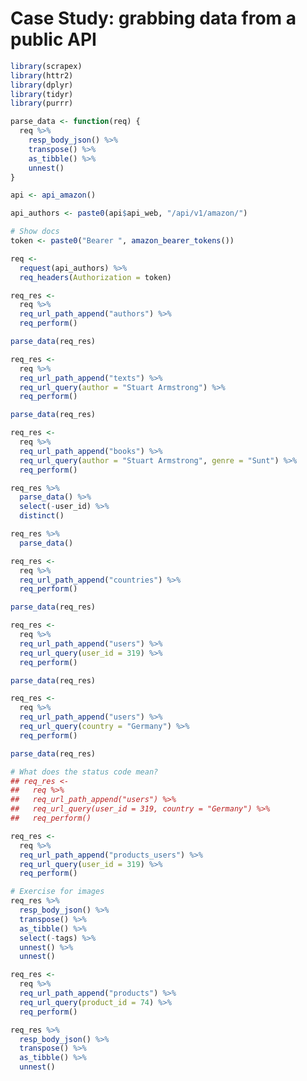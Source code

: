 # Case Study: grabbing data from a public API


```r
library(scrapex)
library(httr2)
library(dplyr)
library(tidyr)
library(purrr)

parse_data <- function(req) {
  req %>%
    resp_body_json() %>%
    transpose() %>%
    as_tibble() %>%
    unnest()
}

api <- api_amazon()

api_authors <- paste0(api$api_web, "/api/v1/amazon/")

# Show docs
token <- paste0("Bearer ", amazon_bearer_tokens())

req <-
  request(api_authors) %>%
  req_headers(Authorization = token)

req_res <-
  req %>%
  req_url_path_append("authors") %>%
  req_perform()

parse_data(req_res)

req_res <-
  req %>%
  req_url_path_append("texts") %>%
  req_url_query(author = "Stuart Armstrong") %>%
  req_perform()

parse_data(req_res)

req_res <-
  req %>%
  req_url_path_append("books") %>%
  req_url_query(author = "Stuart Armstrong", genre = "Sunt") %>%
  req_perform()

req_res %>%
  parse_data() %>%
  select(-user_id) %>%
  distinct()

req_res %>%
  parse_data()

req_res <-
  req %>%
  req_url_path_append("countries") %>%
  req_perform()

parse_data(req_res)

req_res <-
  req %>%
  req_url_path_append("users") %>%
  req_url_query(user_id = 319) %>%
  req_perform()

parse_data(req_res)

req_res <-
  req %>%
  req_url_path_append("users") %>%
  req_url_query(country = "Germany") %>%
  req_perform()

parse_data(req_res)

# What does the status code mean?
## req_res <-
##   req %>%
##   req_url_path_append("users") %>%
##   req_url_query(user_id = 319, country = "Germany") %>%
##   req_perform()

req_res <-
  req %>%
  req_url_path_append("products_users") %>%
  req_url_query(user_id = 319) %>%
  req_perform()

# Exercise for images
req_res %>%
  resp_body_json() %>%
  transpose() %>%
  as_tibble() %>%
  select(-tags) %>%
  unnest() %>%
  unnest()

req_res <-
  req %>%
  req_url_path_append("products") %>%
  req_url_query(product_id = 74) %>%
  req_perform()

req_res %>%
  resp_body_json() %>%
  transpose() %>%
  as_tibble() %>%
  unnest()

```
